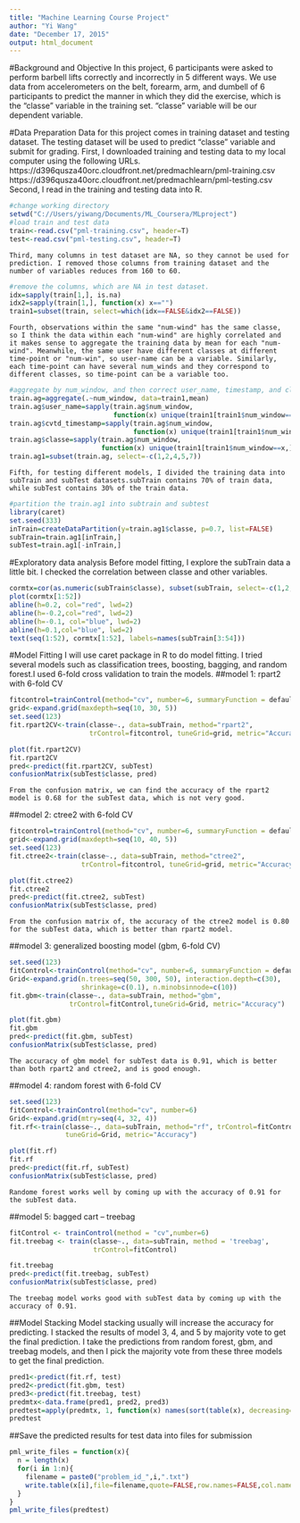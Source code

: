 ```yaml
---
title: "Machine Learning Course Project"
author: "Yi Wang"
date: "December 17, 2015"
output: html_document
---
```

#Background and Objective
    In this project, 6 participants were asked to perform barbell lifts correctly and incorrectly in 5 different ways. We use data from accelerometers on the belt, forearm, arm, and dumbell of 6 participants to predict the manner in which they did the exercise, which is the "classe" variable in the training set. "classe" variable will be our dependent variable.

#Data Preparation
    Data for this project comes in training dataset and testing dataset. The testing dataset will be used to predict "classe" variable and submit for grading. 
    First, I downloaded training and testing data to my local computer using the following URLs.
https://d396qusza40orc.cloudfront.net/predmachlearn/pml-training.csv 
https://d396qusza40orc.cloudfront.net/predmachlearn/pml-testing.csv
    Second, I read in the training and testing data into R.
```r
#change working directory
setwd("C://Users/yiwang/Documents/ML_Coursera/MLproject")
#load train and test data
train<-read.csv("pml-training.csv", header=T)
test<-read.csv("pml-testing.csv", header=T)
```
    Third, many columns in test dataset are NA, so they cannot be used for prediction. I removed those columns from training dataset and the number of variables reduces from 160 to 60.
```r
#remove the columns, which are NA in test dataset.
idx=sapply(train[1,], is.na)
idx2=sapply(train[1,], function(x) x=="")
train1=subset(train, select=which(idx==FALSE&idx2==FALSE))
```
    Fourth, observations within the same "num-wind" has the same classe, so I think the data within each "num-wind" are highly correlated and it makes sense to aggregate the training data by mean for each "num-wind". Meanwhile, the same user have different classes at different time-point or "num-win", so user-name can be a variable. Similarly, each time-point can have several num_winds and they correspond to different classes, so time-point can be a variable too.
```r
#aggregate by num_window, and then correct user_name, timestamp, and classe
train.ag=aggregate(.~num_window, data=train1,mean)
train.ag$user_name=sapply(train.ag$num_window, 
                          function(x) unique(train1[train1$num_window==x,]$user_name) ) 
train.ag$cvtd_timestamp=sapply(train.ag$num_window,
                               function(x) unique(train1[train1$num_window==x,]$cvtd_timestamp))
train.ag$classe=sapply(train.ag$num_window,
                       function(x) unique(train1[train1$num_window==x,]$classe))
train.ag1=subset(train.ag, select=-c(1,2,4,5,7))
```
    Fifth, for testing different models, I divided the training data into subTrain and subTest datasets.subTrain contains 70% of train data, while subTest contains 30% of the train data.
```r
#partition the train.ag1 into subtrain and subtest
library(caret)
set.seed(333)
inTrain=createDataPartition(y=train.ag1$classe, p=0.7, list=FALSE)
subTrain=train.ag1[inTrain,]
subTest=train.ag1[-inTrain,]
```

#Exploratory data analysis
Before model fitting, I explore the subTrain data a little bit. I checked the correlation between classe and other variables.
```r
cormtx=cor(as.numeric(subTrain$classe), subset(subTrain, select=-c(1,2, 55))) 
plot(cormtx[1:52])
abline(h=0.2, col="red", lwd=2)
abline(h=-0.2,col="red", lwd=2)
abline(h=-0.1, col="blue", lwd=2)
abline(h=0.1,col="blue", lwd=2)
text(seq(1:52), cormtx[1:52], labels=names(subTrain[3:54]))
```

#Model Fitting
    I will use caret package in R to do model fitting. I tried several models such as classification trees, boosting, bagging, and random forest.I used 6-fold cross validation to train the models.
##model 1: rpart2 with 6-fold CV
```r
fitcontrol=trainControl(method="cv", number=6, summaryFunction = defaultSummary)
grid<-expand.grid(maxdepth=seq(10, 30, 5))
set.seed(123)
fit.rpart2CV<-train(classe~., data=subTrain, method="rpart2",
                    trControl=fitcontrol, tuneGrid=grid, metric="Accuracy")
```
```r
plot(fit.rpart2CV)
fit.rpart2CV
pred<-predict(fit.rpart2CV, subTest)
confusionMatrix(subTest$classe, pred)
```
    From the confusion matrix, we can find the accuracy of the rpart2 model is 0.68 for the subTest data, which is not very good.
##model 2: ctree2 with 6-fold CV
```r
fitcontrol=trainControl(method="cv", number=6, summaryFunction = defaultSummary)
grid<-expand.grid(maxdepth=seq(10, 40, 5))
set.seed(123)
fit.ctree2<-train(classe~., data=subTrain, method="ctree2",
                  trControl=fitcontrol, tuneGrid=grid, metric="Accuracy")
```
```r
plot(fit.ctree2)
fit.ctree2
pred<-predict(fit.ctree2, subTest)
confusionMatrix(subTest$classe, pred)
```
    From the confusion matrix of, the accuracy of the ctree2 model is 0.80 for the subTest data, which is better than rpart2 model.
##model 3: generalized boosting model (gbm, 6-fold CV)
```r
set.seed(123)
fitControl<-trainControl(method="cv", number=6, summaryFunction = defaultSummary)
Grid<-expand.grid(n.trees=seq(50, 300, 50), interaction.depth=c(30),
                  shrinkage=c(0.1), n.minobsinnode=c(10))
fit.gbm<-train(classe~., data=subTrain, method="gbm",
               trControl=fitControl,tuneGrid=Grid, metric="Accuracy")
```
```r
plot(fit.gbm)
fit.gbm
pred<-predict(fit.gbm, subTest)
confusionMatrix(subTest$classe, pred)
```
    The accuracy of gbm model for subTest data is 0.91, which is better than both rpart2 and ctree2, and is good enough.
##model 4: random forest with 6-fold CV
```r
set.seed(123)
fitControl<-trainControl(method="cv", number=6)
Grid<-expand.grid(mtry=seq(4, 32, 4))
fit.rf<-train(classe~., data=subTrain, method="rf", trControl=fitControl,
              tuneGrid=Grid, metric="Accuracy")
```
```r
plot(fit.rf)
fit.rf
pred<-predict(fit.rf, subTest)
confusionMatrix(subTest$classe, pred)
```
    Randome forest works well by coming up with the accuracy of 0.91 for the subTest data. 
##model 5: bagged cart -- treebag
```r
fitControl <- trainControl(method = "cv",number=6)
fit.treebag <- train(classe~., data=subTrain, method = 'treebag',
                     trControl=fitControl) 
```
```r
fit.treebag
pred<-predict(fit.treebag, subTest)
confusionMatrix(subTest$classe, pred)
```
    The treebag model works good with subTest data by coming up with the accuracy of 0.91.    
##Model Stacking
Model stacking usually will increase the accuracy for predicting. I stacked the results of model 3, 4, and 5 by majority vote to get the final prediction. I take the predictions from random forest, gbm, and treebag models, and then I pick the majority vote from these three models to get the final prediction.
```r
pred1<-predict(fit.rf, test)
pred2<-predict(fit.gbm, test)
pred3<-predict(fit.treebag, test)
predmtx<-data.frame(pred1, pred2, pred3)
predtest=apply(predmtx, 1, function(x) names(sort(table(x), decreasing=TRUE))[1])
predtest
```
##Save the predicted results for test data into files for submission
```r
pml_write_files = function(x){
  n = length(x)
  for(i in 1:n){
    filename = paste0("problem_id_",i,".txt")
    write.table(x[i],file=filename,quote=FALSE,row.names=FALSE,col.names=FALSE)
  }
}
pml_write_files(predtest)
```